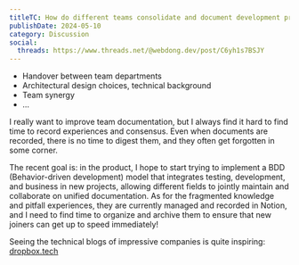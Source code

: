 ```yaml
---
titleTC: How do different teams consolidate and document development practices?
publishDate: 2024-05-10
category: Discussion
social:
  threads: https://www.threads.net/@webdong.dev/post/C6yh1s7BSJY
---
```


- Handover between team departments
- Architectural design choices, technical background
- Team synergy
- ...

I really want to improve team documentation, but I always find it hard to find time to record experiences and consensus. Even when documents are recorded, there is no time to digest them, and they often get forgotten in some corner.

The recent goal is: in the product, I hope to start trying to implement a BDD (Behavior-driven development) model that integrates testing, development, and business in new projects, allowing different fields to jointly maintain and collaborate on unified documentation. As for the fragmented knowledge and pitfall experiences, they are currently managed and recorded in Notion, and I need to find time to organize and archive them to ensure that new joiners can get up to speed immediately!

Seeing the technical blogs of impressive companies is quite inspiring: [dropbox.tech](https://dropbox.tech)
